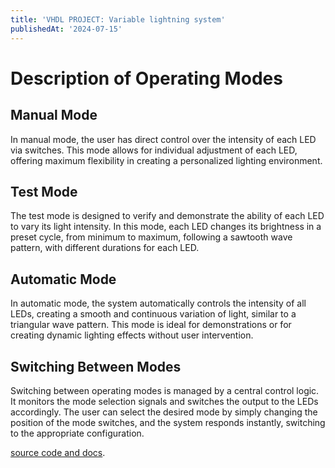 ```yaml
---
title: 'VHDL PROJECT: Variable lightning system'
publishedAt: '2024-07-15'
---
```


# Description of Operating Modes

## Manual Mode

In manual mode, the user has direct control over the intensity of each LED via switches. This mode allows for individual adjustment of each LED, offering maximum flexibility in creating a personalized lighting environment.

## Test Mode

The test mode is designed to verify and demonstrate the ability of each LED to vary its light intensity. In this mode, each LED changes its brightness in a preset cycle, from minimum to maximum, following a sawtooth wave pattern, with different durations for each LED.

## Automatic Mode

In automatic mode, the system automatically controls the intensity of all LEDs, creating a smooth and continuous variation of light, similar to a triangular wave pattern. This mode is ideal for demonstrations or for creating dynamic lighting effects without user intervention.

## Switching Between Modes

Switching between operating modes is managed by a central control logic. It monitors the mode selection signals and switches the output to the LEDs accordingly. The user can select the desired mode by simply changing the position of the mode switches, and the system responds instantly, switching to the appropriate configuration.

[source code and docs](https://github.com/tothantonio/UTCN/tree/main/First_Year/PSN/VHDL%20project).